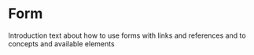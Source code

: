 
<Meta
  title="Components/Form/Introduction"
/>

# Form

Introduction text about how to use forms with links and references and to concepts and available elements

